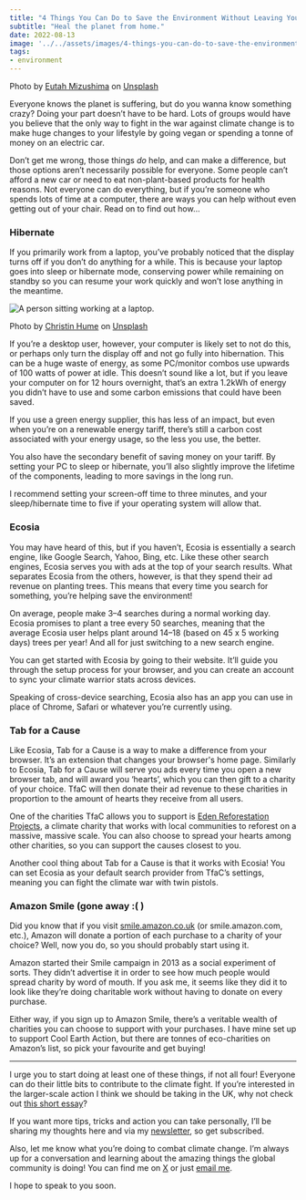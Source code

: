 ```yaml
---
title: "4 Things You Can Do to Save the Environment Without Leaving Your Desk"
subtitle: "Heal the planet from home."
date: 2022-08-13
image: '../../assets/images/4-things-you-can-do-to-save-the-environment-without-leaving-your-desk/image-0.jpg'
tags:
- environment
---
```


Photo by
[Eutah Mizushima](https://unsplash.com/@eutahm?utm_source=medium&utm_medium=referral) on
[Unsplash](https://unsplash.com/?utm_source=medium&utm_medium=referral)

Everyone knows the planet is suffering, but do you wanna know something crazy? Doing
your part doesn’t have to be hard. Lots of groups would have you believe that the only
way to fight in the war against climate change is to make huge changes to your lifestyle
by going vegan or spending a tonne of money on an electric car.

Don’t get me wrong, those things _do_ help, and can make a difference, but those options
aren’t necessarily possible for everyone. Some people can’t afford a new car or need to
eat non-plant-based products for health reasons. Not everyone can do everything, but if
you’re someone who spends lots of time at a computer, there are ways you can help
without even getting out of your chair. Read on to find out how…

### Hibernate

If you primarily work from a laptop, you’ve probably noticed that the display turns off
if you don’t do anything for a while. This is because your laptop goes into sleep or
hibernate mode, conserving power while remaining on standby so you can resume your work
quickly and won’t lose anything in the meantime.

<Image src={personAtLaptop} alt="A person sitting working at a laptop." />

Photo by
[Christin Hume](https://unsplash.com/@christinhumephoto?utm_source=medium&utm_medium=referral)
on [Unsplash](https://unsplash.com/?utm_source=medium&utm_medium=referral)

If you’re a desktop user, however, your computer is likely set to not do this, or
perhaps only turn the display off and not go fully into hibernation. This can be a huge
waste of energy, as some PC/monitor combos use upwards of 100 watts of power at idle.
This doesn’t sound like a lot, but if you leave your computer on for 12 hours overnight,
that’s an extra 1.2kWh of energy you didn’t have to use and some carbon emissions that
could have been saved.

If you use a green energy supplier, this has less of an impact, but even when you’re on
a renewable energy tariff, there’s still a carbon cost associated with your energy
usage, so the less you use, the better.

You also have the secondary benefit of saving money on your tariff. By setting your PC
to sleep or hibernate, you’ll also slightly improve the lifetime of the components,
leading to more savings in the long run.

I recommend setting your screen-off time to three minutes, and your sleep/hibernate time
to five if your operating system will allow that.

### Ecosia

You may have heard of this, but if you haven’t, Ecosia is essentially a search engine,
like Google Search, Yahoo, Bing, etc. Like these other search engines, Ecosia serves you
with ads at the top of your search results. What separates Ecosia from the others,
however, is that they spend their ad revenue on planting trees. This means that every
time you search for something, you’re helping save the environment!

On average, people make 3–4 searches during a normal working day. Ecosia promises to
plant a tree every 50 searches, meaning that the average Ecosia user helps plant around
14–18 (based on 45 x 5 working days) trees per year! And all for just switching to a new
search engine.

You can get started with Ecosia by going to their website. It’ll guide you through the
setup process for your browser, and you can create an account to sync your climate
warrior stats across devices.

Speaking of cross-device searching, Ecosia also has an app you can use in place of
Chrome, Safari or whatever you’re currently using.

### Tab for a Cause

Like Ecosia, Tab for a Cause is a way to make a difference from your browser. It’s an
extension that changes your browser's home page. Similarly to Ecosia, Tab for a Cause
will serve you ads every time you open a new browser tab, and will award you ‘hearts’,
which you can then gift to a charity of your choice. TfaC will then donate their ad
revenue to these charities in proportion to the amount of hearts they receive from all
users.

One of the charities TfaC allows you to support is
[Eden Reforestation Projects](https://www.edenprojects.org/), a climate charity that
works with local communities to reforest on a massive, massive scale. You can also
choose to spread your hearts among other charities, so you can support the causes
closest to you.

Another cool thing about Tab for a Cause is that it works with Ecosia! You can set
Ecosia as your default search provider from TfaC’s settings, meaning you can fight the
climate war with twin pistols.

### Amazon Smile (gone away :( )

Did you know that if you visit [smile.amazon.co.uk](https://smile.amazon.co.uk) (or
smile.amazon.com, etc.), Amazon will donate a portion of each purchase to a charity of
your choice? Well, now you do, so you should probably start using it.

Amazon started their Smile campaign in 2013 as a social experiment of sorts. They didn’t
advertise it in order to see how much people would spread charity by word of mouth. If
you ask me, it seems like they did it to look like they’re doing charitable work without
having to donate on every purchase.

Either way, if you sign up to Amazon Smile, there’s a veritable wealth of charities you
can choose to support with your purchases. I have mine set up to support Cool Earth
Action, but there are tonnes of eco-charities on Amazon’s list, so pick your favourite
and get buying!

---

I urge you to start doing at least one of these things, if not all four! Everyone can do
their little bits to contribute to the climate fight. If you’re interested in the
larger-scale action I think we should be taking in the UK, why not check out [this short
essay](/notes-on-a-burning-kingdom)?

If you want more tips, tricks and action you can take personally, I’ll be sharing my
thoughts here and via my
[newsletter](https://isaacharrisholt.com/newsletter/), so get subscribed.

Also, let me know what you’re doing to combat climate change. I’m always up for a
conversation and learning about the amazing things the global community is doing! You
can find me on [X](https://twitter.com/IsaacHarrisHolt) or just
[email me](mailto:isaac@isaacharrisholt.com).

I hope to speak to you soon.

